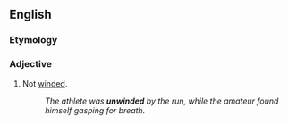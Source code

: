 ==English==

===Etymology===
{{prefix|en|un|winded}}

===Adjective===
{{en-adj}}

# Not [[winded]].
#: ''The athlete was '''unwinded''' by the run, while the amateur found himself gasping for breath.''